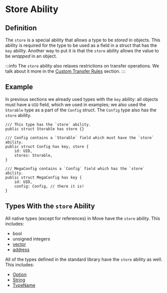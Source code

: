 # Store Ability

## Definition

The `store` is a special ability that allows a type to be _stored_ in objects. This ability is
required for the type to be used as a field in a struct that has the `key` ability. Another way to
put it is that the `store` ability allows the value to be _wrapped_ in an object.

:::info
The `store` ability also relaxes restrictions on transfer operations. We talk about it more in the
[Custom Transfer Rules](../../objects/transfers/custom-rules.mdx) section.
:::

## Example

In previous sections we already used types with the `key` ability: all objects must have a `UID`
field, which we used in examples; we also used the `Storable` type as a part of the `Config` struct.
The `Config` type also has the `store` ability.

```move
/// This type has the `store` ability.
public struct Storable has store {}

/// Config contains a `Storable` field which must have the `store` ability.
public struct Config has key, store {
    id: UID,
    stores: Storable,
}

/// MegaConfig contains a `Config` field which has the `store` ability.
public struct MegaConfig has key {
    id: UID,
    config: Config, // there it is!
}
```

## Types With the `store` Ability

All native types (except for references) in Move have the `store` ability. This includes:

- bool
- unsigned integers
- [vector](../../../../references/framework/move-stdlib/vector.mdx)
- [address](../../../../references/framework/move-stdlib/address.mdx)

All of the types defined in the standard library have the `store` ability as well. This includes:

- [Option](../../../../references/framework/move-stdlib/option.mdx)
- [String](../../../../references/framework/move-stdlib/string.mdx)
- [TypeName](../../../../references/framework/move-stdlib/type_name.mdx)